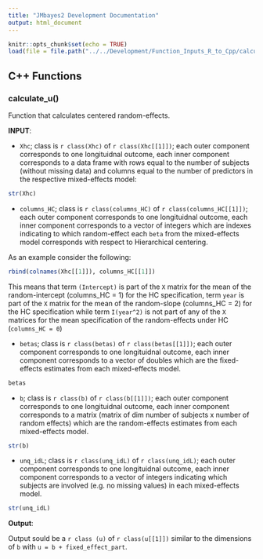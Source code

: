 ```yaml
---
title: "JMbayes2 Development Documentation"
output: html_document
---
```


```r
knitr::opts_chunk$set(echo = TRUE)
load(file = file.path("../../Development/Function_Inputs_R_to_Cpp/calculate_u/calculate_u.RData"))
```

## C++ Functions

### calculate_u()

Function that calculates centered random-effects. 

<b>INPUT</b>:

-    `Xhc`; class is `r class(Xhc)` of `r class(Xhc[[1]])`; each outer component corresponds to one longituidnal outcome, each inner component corresponds to a data frame with rows equal to the number of subjects (without missing data) and columns equal to the number of predictors in the respective mixed-effects model:

```r
str(Xhc)
```

-    `columns_HC`; class is `r class(columns_HC)` of `r class(columns_HC[[1]])`; each outer component corresponds to one longituidnal outcome, each inner component corresponds to a vector of integers which are indexes indicating to which random-effect each `beta` from the mixed-effects model corresponds with respect to Hierarchical centering.

As an example consider the following:

```r
rbind(colnames(Xhc[[1]]), columns_HC[[1]])
```

This means that term `(Intercept)` is part of the `X` matrix for the mean of the random-intercept (columns_HC = 1) for the HC specification, term `year` is part of the `X` matrix for the mean of the random-slope (columns_HC = 2) for the HC specification while term `I(year^2)` is not part of any of the `X` matrices for the mean specification of the random-effects under HC (`columns_HC = 0`)

-    `betas`; class is `r class(betas)` of `r class(betas[[1]])`; each outer component corresponds to one longituidnal outcome, each inner component corresponds to a vector of doubles which are the fixed-effects estimates from each mixed-effects model.

```r
betas
```

-    `b`; class is `r class(b)` of `r class(b[[1]])`; each outer component corresponds to one longituidnal outcome, each inner component corresponds to a matrix (matrix of dim number of subjects x number of random effects) which are the random-effects estimates from each mixed-effects model.

```r
str(b)
```

-    `unq_idL`; class is `r class(unq_idL)` of `r class(unq_idL)`; each outer component corresponds to one longituidnal outcome, each inner component corresponds to a vector of integers indicating which subjects are involved (e.g. no missing values) in each mixed-effects model.

```r
str(unq_idL)
```

<b>Output</b>:

Output sould be a `r class (u)` of `r class(u[[1]])` similar to the dimensions of `b` with `u = b + fixed_effect_part`.